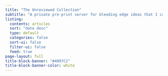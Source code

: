 ```yaml
---
title: "The Unreviewed Collection"
subtitle: "A private pre-print server for bleeding edge ideas that I can't fit anywhere, or have no time for. These are public, citable, potentially valuable, but not peer-reviewed."
listing:
  contents: articles
  sort: "date desc"
  type: default
  categories: false
  sort-ui: false
  filter-ui: false
  feed: true
page-layout: full
title-block-banner: "#4097C2"
title-block-banner-color: white
---
```


